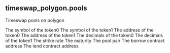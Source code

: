## timeswap_polygon.pools 
Timeswap pools on polygon


<ParamField path="token0_symbol">
The symbol of the token0
</ParamField>
<ParamField path="token1_symbol">
The symbol of the token1
</ParamField>
<ParamField path="token0_address">
The address of the token0
</ParamField>
<ParamField path="token1_address">
The address of the token1
</ParamField>
<ParamField path="token0_decimals">
The decimals of the token0
</ParamField>
<ParamField path="token1_decimals">
The decimals of the token1
</ParamField>
<ParamField path="strike">
The strike rate
</ParamField>
<ParamField path="maturity">
The maturity
</ParamField>
<ParamField path="pool_pair">
The pool pair
</ParamField>
<ParamField path="borrow_contract_address">
The borrow contract address
</ParamField>
<ParamField path="lend_contract_address">
The lend contract address
</ParamField>
